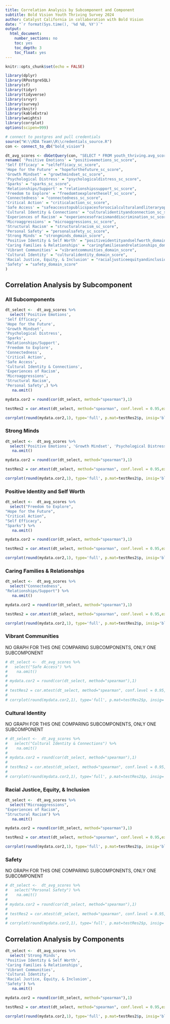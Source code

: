 ```yaml
---
title: Correlation Analysis by Subcomponent and Component  
subtitle: Bold Vision Youth Thriving Survey 2024
author: Catalyst California in collaboration with Bold Vision
date: "`r format(Sys.time(), '%d %B, %Y')`"
output:
  html_document:
    number_sections: no
    toc: yes
    toc_depth: 3
    toc_float: yes
---
```


```r
knitr::opts_chunk$set(echo = FALSE)

library(dplyr)
library(RPostgreSQL)
library(sf)
library(tidyr)
library(tidyverse)
library(srvyr)
library(survey)
library(knitr)
library(kableExtra)
library(weights)
library(corrplot)
options(scipen=999)

# connect to postgres and pull credentials
source("W:\\RDA Team\\R\\credentials_source.R")
con <- connect_to_db("bold_vision")

dt_avg_scores <- dbGetQuery(con, "SELECT * FROM youth_thriving.avg_scores") %>%
rename( 'Positive Emotions' = "positiveemotions_sc_score",
'Self Efficacy' = "selfefficacy_sc_score",
'Hope for the Future' = "hopeforthefuture_sc_score",
'Growth Mindset' = "growthmindset_sc_score",
'Psychological Distress' = "psychologicaldistress_sc_score",
'Sparks' = "sparks_sc_score",
'Relationships/Support' = "relationshipssupport_sc_score",
'Freedom to Explore' = "freedomtoexploretheself_sc_score",
'Connectedness' = "connectedness_sc_score",
'Critical Action' = "criticalaction_sc_score",
'Safe Access' = "safeaccesstopublicspacesforsocialculturalandliteraryopportuniti",
'Cultural Identity & Connections' = "culturalidentityandconnection_sc_score",
'Experiences of Racism' = "experiencesofracismanddiscrimination_sc_score",
'Microaggressions' = "microaggressions_sc_score",
'Structural Racism' = "structuralracism_sc_score",
'Personal Safety' = "personalsafety_sc_score",
'Strong Minds' = "strongminds_domain_score",
'Positive Identity & Self Worth' = "positiveidentityandselfworth_domain_score",
'Caring Families & Relationships' = "caringfamiliesandrelationships_domain_score",
'Vibrant Communities' = "vibrantcommunities_domain_score",
'Cultural Identity' = "culturalidentity_domain_score",
'Racial Justice, Equity, & Inclusion' = "racialjusticeequityandinclusion_domain_score",
'Safety' = "safety_domain_score"
)

```

## Correlation Analysis by Subcomponent 

### All Subcomponents 
```r
dt_select <-  dt_avg_scores %>%
  select('Positive Emotions',
'Self Efficacy',
'Hope for the Future',
'Growth Mindset',
'Psychological Distress',
'Sparks',
'Relationships/Support',
'Freedom to Explore',
'Connectedness',
'Critical Action',
'Safe Access',
'Cultural Identity & Connections',
'Experiences of Racism',
'Microaggressions',
'Structural Racism',
'Personal Safety',) %>%
   na.omit()

mydata.cor2 = round(cor(dt_select, method="spearman"),1)

testRes2 = cor.mtest(dt_select, method="spearman", conf.level = 0.95,exact=FALSE)

corrplot(round(mydata.cor2,1), type='full', p.mat=testRes2$p, insig='blank', diag=FALSE)

```

### Strong Minds 

```r
dt_select <-  dt_avg_scores %>%
  select('Positive Emotions', 'Growth Mindset', 'Psychological Distress') %>%
   na.omit()

mydata.cor2 = round(cor(dt_select, method="spearman"),1)

testRes2 = cor.mtest(dt_select, method="spearman", conf.level = 0.95,exact=FALSE)

corrplot(round(mydata.cor2,1), type='full', p.mat=testRes2$p, insig='blank', diag=FALSE)

```

### Positive Identity and Self Worth 

```r
dt_select <-  dt_avg_scores %>%
  select("Freedom to Explore",
"Hope for the Future",
"Critical Action",
"Self Efficacy",
"Sparks") %>%
   na.omit()

mydata.cor2 = round(cor(dt_select, method="spearman"),1)

testRes2 = cor.mtest(dt_select, method="spearman", conf.level = 0.95,exact=FALSE)

corrplot(round(mydata.cor2,1), type='full', p.mat=testRes2$p, insig='blank', diag=FALSE)

```


### Caring Families & Relationships

```r
dt_select <-  dt_avg_scores %>%
  select("Connectedness",
"Relationships/Support") %>%
   na.omit()

mydata.cor2 = round(cor(dt_select, method="spearman"),1)

testRes2 = cor.mtest(dt_select, method="spearman", conf.level = 0.95,exact=FALSE)

corrplot(round(mydata.cor2,1), type='full', p.mat=testRes2$p, insig='blank', diag=FALSE)

```

### Vibrant Communities 
NO GRAPH FOR THIS ONE COMPARING SUBCOMPONENTS, ONLY ONE SUBCOMPONENT

```r
# dt_select <-  dt_avg_scores %>%
#   select("Safe Access") %>%
#    na.omit()
# 
# mydata.cor2 = round(cor(dt_select, method="spearman"),1)
# 
# testRes2 = cor.mtest(dt_select, method="spearman", conf.level = 0.95,exact=FALSE)
# 
# corrplot(round(mydata.cor2,1), type='full', p.mat=testRes2$p, insig='blank', diag=FALSE)

```
### Cultural Identity 
NO GRAPH FOR THIS ONE COMPARING SUBCOMPONENTS, ONLY ONE SUBCOMPONENT

```r
# dt_select <-  dt_avg_scores %>%
#   select("Cultural Identity & Connections") %>%
#    na.omit()
# 
# mydata.cor2 = round(cor(dt_select, method="spearman"),1)
# 
# testRes2 = cor.mtest(dt_select, method="spearman", conf.level = 0.95,exact=FALSE)
# 
# corrplot(round(mydata.cor2,1), type='full', p.mat=testRes2$p, insig='blank', diag=FALSE)

```

### Racial Justice, Equity, & Inclusion

```r
dt_select <-  dt_avg_scores %>%
  select("Microaggressions",
"Experiences of Racism",
"Structural Racism") %>%
   na.omit()

mydata.cor2 = round(cor(dt_select, method="spearman"),1)

testRes2 = cor.mtest(dt_select, method="spearman", conf.level = 0.95,exact=FALSE)

corrplot(round(mydata.cor2,1), type='full', p.mat=testRes2$p, insig='blank', diag=FALSE)

```

### Safety 
NO GRAPH FOR THIS ONE COMPARING SUBCOMPONENTS, ONLY ONE SUBCOMPONENT

```r
# dt_select <-  dt_avg_scores %>%
#   select("Personal Safety") %>%
#    na.omit()
# 
# mydata.cor2 = round(cor(dt_select, method="spearman"),1)
# 
# testRes2 = cor.mtest(dt_select, method="spearman", conf.level = 0.95,exact=FALSE)
# 
# corrplot(round(mydata.cor2,1), type='full', p.mat=testRes2$p, insig='blank', diag=FALSE)

```


## Correlation Analysis by Components 

```r
dt_select <-  dt_avg_scores %>%
  select('Strong Minds',
'Positive Identity & Self Worth',
'Caring Families & Relationships',
'Vibrant Communities',
'Cultural Identity',
'Racial Justice, Equity, & Inclusion',
'Safety') %>%
   na.omit()

mydata.cor2 = round(cor(dt_select, method="spearman"),1)

testRes2 = cor.mtest(dt_select, method="spearman", conf.level = 0.95,exact=FALSE)

corrplot(round(mydata.cor2,1), type='full', p.mat=testRes2$p, insig='blank', diag=FALSE)

```